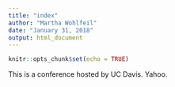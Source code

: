 ```yaml
---
title: "index"
author: "Martha Wohlfeil"
date: "January 31, 2018"
output: html_document
---
```


```r
knitr::opts_chunk$set(echo = TRUE)
```

This is a conference hosted by UC Davis. Yahoo. 